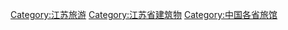 [[Category:江苏旅游|Category:江苏旅游]]
[[Category:江苏省建筑物|Category:江苏省建筑物]]
[[Category:中国各省旅馆|Category:中国各省旅馆]]
